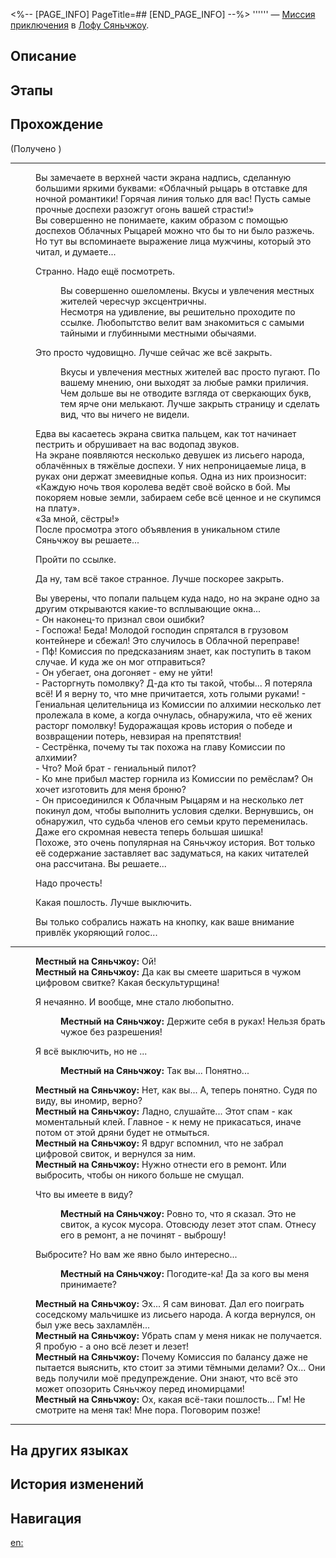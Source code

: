 <%-- [PAGE_INFO]
PageTitle=##
[END_PAGE_INFO] --%>
{{Дополнить|Диалоги.}}
{{Миссия Инфобокс
|id              = 4040210
|Название        = 
|Изображение     = Миссия .png
|Тип             = Миссия приключения
|Событие         = 
|Глава           = 
|Условия         = Завершена [[Миссия Освоения]] «[[Гончая гонится за лисой]]»
|Персонажи       = Местный на Сяньчжоу; Первопроходец
|СтартЛокация    = [[Лофу Сяньчжоу]] — [[Центральная гавань Приюта звёздных яликов]]
|Мир             = Лофу Сяньчжоу
|Предыдущая      = 
|Следующая       = 
|Награды         = Стрелы*10; Кредиты*5 000
}}
'''''' — [[Миссия приключения]] в [[Лофу Сяньчжоу]].

==Описание==
{{Описание|<!--официальное описание из Перекрёстка судеб-->}}

==Этапы==


==Прохождение==
{{Дополнить}}

;(Получено {{Предмет|Похвала высокой морали|20|x=1}})
----
:Вы замечаете в верхней части экрана надпись, сделанную большими яркими буквами: «Облачный рыцарь в отставке для ночной романтики! Горячая линия только для вас! Пусть самые прочные доспехи разожгут огонь вашей страсти!»
:Вы совершенно не понимаете, каким образом с помощью доспехов Облачных Рыцарей можно что бы то ни было разжечь. Но тут вы вспоминаете выражение лица мужчины, который это читал, и думаете...
:{{Диалог|Стрелка}} Странно. Надо ещё посмотреть.
::Вы совершенно ошеломлены. Вкусы и увлечения местных жителей чересчур эксцентричны.
::Несмотря на удивление, вы решительно проходите по ссылке. Любопытство велит вам знакомиться с самыми тайными и глубинными местными обычаями.
:{{Диалог|Стрелка}} Это просто чудовищно. Лучше сейчас же всё закрыть.
::Вкусы и увлечения местных жителей вас просто пугают. По вашему мнению, они выходят за любые рамки приличия.
::Чем дольше вы не отводите взгляда от сверкающих букв, тем ярче они мелькают. Лучше закрыть страницу и сделать вид, что вы ничего не видели.
:Едва вы касаетесь экрана свитка пальцем, как тот начинает пестрить и обрушивает на вас водопад звуков.
:На экране появляются несколько девушек из лисьего народа, облачённых в тяжёлые доспехи. У них непроницаемые лица, в руках они держат змеевидные копья. Одна из них произносит:
:«Каждую ночь твоя королева ведёт своё войско в бой. Мы покоряем новые земли, забираем себе всё ценное и не скупимся на плату».
:«За мной, сёстры!»
:После просмотра этого объявления в уникальном стиле Сяньчжоу вы решаете...
:{{Диалог|Стрелка}} Пройти по ссылке.
:{{Диалог|Стрелка}} Да ну, там всё такое странное. Лучше поскорее закрыть.
:Вы уверены, что попали пальцем куда надо, но на экране одно за другим открываются какие-то всплывающие окна...
:- Он наконец-то признал свои ошибки?<br />- Госпожа! Беда! Молодой господин спрятался в грузовом контейнере и сбежал! Это случилось в Облачной переправе!<br />- Пф! Комиссия по предсказаниям знает, как поступить в таком случае. И куда же он мог отправиться?<br />- Он убегает, она догоняет - ему не уйти!
:- Расторгнуть помолвку? Д-да кто ты такой, чтобы... Я потеряла всё! И я верну то, что мне причитается, хоть голыми руками! - Гениальная целительница из Комиссии по алхимии несколько лет пролежала в коме, а когда очнулась, обнаружила, что её жених расторг помолвку! Будоражащая кровь история о победе и возвращении потерь, невзирая на препятствия!
:- Сестрёнка, почему ты так похожа на главу Комиссии по алхимии?<br />- Что? Мой брат - гениальный пилот?<br />- Ко мне прибыл мастер горнила из Комиссии по ремёслам? Он хочет изготовить для меня броню?<br />- Он присоединился к Облачным Рыцарям и на несколько лет покинул дом, чтобы выполнить условия сделки. Вернувшись, он обнаружил, что судьба членов его семьи круто переменилась. Даже его скромная невеста теперь большая шишка!
:Похоже, это очень популярная на Сяньчжоу история. Вот только её содержание заставляет вас задуматься, на каких читателей она рассчитана. Вы решаете...
:{{Диалог|Стрелка}} Надо прочесть!
:{{Диалог|Стрелка}} Какая пошлость. Лучше выключить.
:Вы только собрались нажать на кнопку, как ваше внимание привлёк укоряющий голос...
----
:'''Местный на Сяньчжоу:''' Ой!
:'''Местный на Сяньчжоу:''' Да как вы смеете шариться в чужом цифровом свитке? Какая бескультурщина!
:{{Диалог|Стрелка}} Я нечаянно. И вообще, мне стало любопытно.
::'''Местный на Сяньчжоу:''' Держите себя в руках! Нельзя брать чужое без разрешения!
:{{Диалог|Стрелка}} Я {{MC|ж=хотела|м=хотел}} всё выключить, но не {{MC|ж=смогла|м=смог}}...
::'''Местный на Сяньчжоу:''' Так вы... Понятно...
:'''Местный на Сяньчжоу:''' Нет, как вы... А, теперь понятно. Судя по виду, вы иномир{{MC|м=ец|ж=ка}}, верно?
:'''Местный на Сяньчжоу:''' Ладно, слушайте... Этот спам - как моментальный клей. Главное - к нему не прикасаться, иначе потом от этой дряни будет не отмыться.
:'''Местный на Сяньчжоу:''' Я вдруг вспомнил, что не забрал цифровой свиток, и вернулся за ним.
:'''Местный на Сяньчжоу:''' Нужно отнести его в ремонт. Или выбросить, чтобы он никого больше не смущал.
:{{Диалог|Стрелка}} Что вы имеете в виду?
::'''Местный на Сяньчжоу:''' Ровно то, что я сказал. Это не свиток, а кусок мусора. Отовсюду лезет этот спам. Отнесу его в ремонт, а не починят - выброшу!
:{{Диалог|Стрелка}} Выбросите? Но вам же явно было интересно...
::'''Местный на Сяньчжоу:''' Погодите-ка! Да за кого вы меня принимаете?
:'''Местный на Сяньчжоу:''' Эх... Я сам виноват. Дал его поиграть соседскому мальчишке из лисьего народа. А когда вернулся, он был уже весь захламлён...
:'''Местный на Сяньчжоу:''' Убрать спам у меня никак не получается. Я пробую - а оно всё лезет и лезет!
:'''Местный на Сяньчжоу:''' Почему Комиссия по балансу даже не пытается выяснить, кто стоит за этими тёмными делами? Ох... Они ведь получили моё предупреждение. Они знают, что всё это может опозорить Сяньчжоу перед иномирцами!
:'''Местный на Сяньчжоу:''' Ох, какая всё-таки пошлость... Гм! Не смотрите на меня так! Мне пора. Поговорим позже!
----
{{Диалог Конец}}

==На других языках==
{{На других языках
|en   = 
|zhs  = 
|zht  = 
|ja   = 
|ko   = 
|es   = 
|fr   = 
|ru   = 
|th   = 
|vi   = 
|de   = 
|id   = 
|pt   = 
}}

==История изменений==
{{История изменений|3.5}}

==Навигация==
{{Миссия приключения Навбокс|Глава }}

[[en:]]
